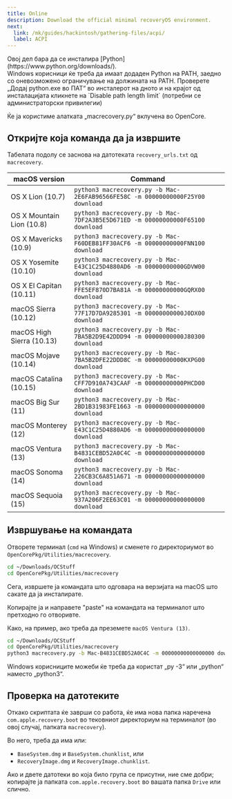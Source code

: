 ```yaml
---
title: Online
description: Download the official minimal recoveryOS environment.
next:
  link: /mk/guides/hackintosh/gathering-files/acpi/
  label: ACPI
---
```



<Aside type="caution">
Овој дел бара да се инсталира [Python](https://www.python.org/downloads/).
</Aside>

<Aside type="caution">
Windows корисници ќе треба да имаат додаден Python на PATH, заедно со оневозможено ограничување на должината на PATH. Проверете „Додај python.exe во ПАТ“ во инсталерот на дното и на крајот од инсталацијата кликнете на `Disable path length limit` (потребни се администраторски привилегии)
</Aside>

Ќе ја користиме алатката „macrecovery.py“ вклучена во OpenCore.

## Откријте која команда да ја извршите

Табелата подолу се заснова на датотеката `recovery_urls.txt` од `macrecovery`.

| macOS version             | Command                                                                        |
| ------------------------- | ------------------------------------------------------------------------------ |
| OS X Lion (10.7)          | `python3 macrecovery.py -b Mac-2E6FAB96566FE58C -m 00000000000F25Y00 download` |
| OS X Mountain Lion (10.8) | `python3 macrecovery.py -b Mac-7DF2A3B5E5D671ED -m 00000000000F65100 download` |
| OS X Mavericks (10.9)     | `python3 macrecovery.py -b Mac-F60DEB81FF30ACF6 -m 00000000000FNN100 download` |
| OS X Yosemite (10.10)     | `python3 macrecovery.py -b Mac-E43C1C25D4880AD6 -m 00000000000GDVW00 download` |
| OS X El Capitan (10.11)   | `python3 macrecovery.py -b Mac-FFE5EF870D7BA81A -m 00000000000GQRX00 download` |
| macOS Sierra (10.12)      | `python3 macrecovery.py -b Mac-77F17D7DA9285301 -m 00000000000J0DX00 download` |
| macOS High Sierra (10.13) | `python3 macrecovery.py -b Mac-7BA5B2D9E42DDD94 -m 00000000000J80300 download` |
| macOS Mojave (10.14)      | `python3 macrecovery.py -b Mac-7BA5B2DFE22DDD8C -m 00000000000KXPG00 download` |
| macOS Catalina (10.15)    | `python3 macrecovery.py -b Mac-CFF7D910A743CAAF -m 00000000000PHCD00 download` |
| macOS Big Sur (11)        | `python3 macrecovery.py -b Mac-2BD1B31983FE1663 -m 00000000000000000 download` |
| macOS Monterey (12)       | `python3 macrecovery.py -b Mac-E43C1C25D4880AD6 -m 00000000000000000 download` |
| macOS Ventura (13)        | `python3 macrecovery.py -b Mac-B4831CEBD52A0C4C -m 00000000000000000 download` |
| macOS Sonoma (14)         | `python3 macrecovery.py -b Mac-226CB3C6A851A671 -m 00000000000000000 download` |
| macOS Sequoia (15)        | `python3 macrecovery.py -b Mac-937A206F2EE63C01 -m 00000000000000000 download` |

## Извршување на командата

Отворете терминал (`cmd` на Windows) и сменете го директориумот во `OpenCorePkg/Utilities/macrecovery`.

```bash
cd ~/Downloads/OCStuff
cd OpenCorePkg/Utilities/macrecovery
```

Сега, извршете ја командата што одговара на верзијата на macOS што сакате да ја инсталирате.

Копирајте ја и направете "paste" на командата на терминалот што претходно го отворивте.

Како, на пример, ако треба да преземете `macOS Ventura (13)`.

```bash
cd ~/Downloads/OCStuff
cd OpenCorePkg/Utilities/macrecovery
python3 macrecovery.py -b Mac-B4831CEBD52A0C4C -m 00000000000000000 download
```

<Aside type="caution">
Windows корисниците можеби ќе треба да користат „py -3“ или „python“ наместо „python3“.
</Aside>

## Проверка на датотеките

Откако скриптата ќе заврши со работа, ќе има нова папка наречена `com.apple.recovery.boot` во тековниот директориум на терминалот (во овој случај, папката `macrecovery`).

Во него, треба да има или:

- `BaseSystem.dmg` и `BaseSystem.chunklist`, или
- `RecoveryImage.dmg` и `RecoveryImage.chunklist`.

Ако и двете датотеки во која било група се присутни, ние сме добри; копирајте ја папката `com.apple.recovery.boot` во вашата папка `Drive` или слично.
